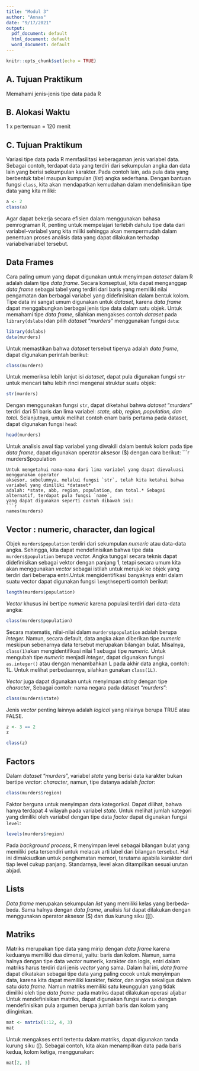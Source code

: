 ```yaml
---
title: "Modul 3"
author: "Annas"
date: "9/17/2021"
output:
  pdf_document: default
  html_document: default
  word_document: default
---
```


```r
knitr::opts_chunk$set(echo = TRUE)
```

## A. Tujuan Praktikum 
Memahami jenis-jenis tipe data pada R

## B. Alokasi Waktu 
1 x pertemuan = 120 menit 

## C. Tujuan Praktikum
Variasi tipe data pada R memfasilitasi keberagaman jenis variabel data. Sebagai contoh, terdapat
data yang terdiri dari sekumpulan angka dan data lain yang berisi sekumpulan karakter. Pada
contoh lain, ada pula data yang berbentuk tabel maupun kumpulan (*list*) angka sederhana.
Dengan bantuan fungsi `class`, kita akan mendapatkan kemudahan dalam mendefinisikan tipe
data yang kita miliki:
```r
a <- 2
class(a)
```
Agar dapat bekerja secara efisien dalam menggunakan bahasa pemrograman R, penting untuk
mempelajari terlebih dahulu tipe data dari variabel-variabel yang kita miliki sehingga akan
mempermudah dalam penentuan proses analisis data yang dapat dilakukan terhadap variabelvariabel tersebut. 

## Data Frames
Cara paling umum yang dapat digunakan untuk menyimpan *dataset* dalam R adalah dalam tipe
*data frame*. Secara konseptual, kita dapat menganggap *data frame* sebagai tabel yang terdiri dari
baris yang memiliki nilai pengamatan dan berbagai variabel yang didefinisikan dalam bentuk
kolom. Tipe data ini sangat umum digunakan untuk *dataset*, karena *data frame* dapat
menggabungkan berbagai jenis tipe data dalam satu objek. Untuk memahami tipe *data frame*,
silahkan mengakses contoh *dataset* pada `library(dslabs) `dan pilih *dataset* “*murders*”
menggunakan fungsi `data`:
```r
library(dslabs)
data(murders) 
```
Untuk memastikan bahwa *dataset* tersebut tipenya adalah *data frame*, dapat digunakan perintah
berikut:
```r
class(murders) 
```
Untuk memeriksa lebih lanjut isi *dataset*, dapat pula digunakan fungsi `str` untuk mencari tahu
lebih rinci mengenai struktur suatu objek:

```r
str(murders) 
```
Dengan menggunakan fungsi `str`, dapat diketahui bahwa *dataset* “*murders*” terdiri dari 51 baris
dan lima variabel: *state, abb, region, population, dan total.* Selanjutnya, untuk melihat contoh
enam baris pertama pada dataset, dapat digunakan fungsi `head`:
```r
head(murders)
```
Untuk analisis awal tiap variabel yang diwakili dalam bentuk kolom pada tipe *data frame*, dapat
digunakan operator aksesor ($) dengan cara berikut:
```r
murders$population 
```
Untuk mengetahui nama-nama dari lima variabel yang dapat dievaluasi menggunakan operator
aksesor, sebelumnya, melalui fungsi `str`, telah kita ketahui bahwa variabel yang dimiliki *dataset*
adalah: *state, abb, region, population, dan total.* Sebagai alternatif, terdapat pula fungsi `name`,
yang dapat digunakan seperti contoh dibawah ini: 
```r
names(murders) 
```

## Vector : numeric, character, dan logical 
Objek `murders$population` terdiri dari sekumpulan *numeric* atau data-data angka. Sehingga,
kita dapat mendefinisikan bahwa tipe data `murders$population` berupa *vector.* Angka tunggal
secara teknis dapat didefinisikan sebagai vektor dengan panjang 1, tetapi secara umum kita akan menggunakan *vector* sebagai istilah untuk merujuk ke objek yang terdiri dari beberapa entri.Untuk mengidentifikasi banyaknya entri dalam suatu vector dapat digunakan fungsi `length`seperti contoh berikut: 
```r
length(murders$population) 
```
*Vector* khusus ini bertipe *numeric* karena populasi terdiri dari data-data angka: 
```r
class(murders$population) 
```
Secara matematis, nilai-nilai dalam `murders$population` adalah berupa *integer.* Namun,
secara default, data angka akan diberikan tipe *numeric* meskipun sebenarnya data tersebut
merupakan bilangan bulat. Misalnya, `class(1) `akan mengidentifikasi nilai 1 sebagai tipe
*numeric.* Untuk mengubah tipe *numeric* menjadi *integer*, dapat digunakan fungsi `as.integer()`
atau dengan menambahkan L pada akhir data angka, contoh: 1L. Untuk melihat perbedaannya,
silahkan gunakan `class(1L)`. 

*Vector* juga dapat digunakan untuk menyimpan *string* dengan tipe *character*, Sebagai contoh:
nama negara pada dataset “*murders*”: 
```r
class(murders$state) 
```
Jenis *vector* penting lainnya adalah *logical* yang nilainya berupa TRUE atau FALSE.
```r
z <- 3 == 2
z
```
```r
class(z) 
```
## Factors
Dalam *dataset* “*murders*”, variabel *state* yang berisi data karakter bukan bertipe *vector*: *character*,
namun, tipe datanya adalah *factor*: 
```r
class(murders$region) 
```
Faktor berguna untuk menyimpan data kategorikal. Dapat dilihat, bahwa hanya terdapat 4 wilayah
pada variabel *state.* Untuk melihat jumlah kategori yang dimiliki oleh variabel dengan tipe data
*factor* dapat digunakan fungsi `level`:
```r
levels(murders$region) 
```
Pada *background process*, R menyimpan level sebagai bilangan bulat yang memiliki peta
tersendiri untuk melacak arti label dari bilangan tersebut. Hal ini dimaksudkan untuk
penghematan memori, terutama apabila karakter dari tiap level cukup panjang. Standarnya, level
akan ditampilkan sesuai urutan abjad. 

## Lists
*Data frame* merupakan sekumpulan *list* yang memiliki kelas yang berbeda-beda. Sama halnya
dengan *data frame*, analisis *list* dapat dilakukan dengan menggunakan operator aksesor ($) dan
dua kurung siku ([[). 

## Matriks
Matriks merupakan tipe data yang mirip dengan *data frame* karena keduanya memiliki dua
dimensi, yaitu: baris dan kolom. Namun, sama halnya dengan tipe data *vector* numerik, karakter
dan logis, entri dalam matriks harus terdiri dari jenis *vector* yang sama. Dalam hal ini, *data frame*
dapat dikatakan sebagai tipe data yang paling cocok untuk menyimpan data, karena kita dapat
memiliki karakter, faktor, dan angka sekaligus dalam satu *data frame.* Namun matriks memiliki
satu keunggulan yang tidak dimiliki oleh tipe *data frame*: pada matriks dapat dilakukan operasi
aljabar
Untuk mendefinisikan matriks, dapat digunakan fungsi `matrix` dengan mendefinisikan pula
argumen berupa jumlah baris dan kolom yang diinginkan.
```r
mat <- matrix(1:12, 4, 3)
mat 
```
Untuk mengakses entri tertentu dalam matriks, dapat digunakan tanda kurung siku ([). Sebagai
contoh, kita akan menampilkan data pada baris kedua, kolom ketiga, menggunakan: 
```r
mat[2, 3]
```